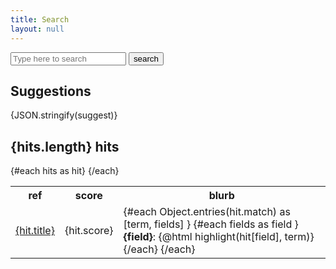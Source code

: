 ```yaml
---
title: Search
layout: null
---
```

<script>


    const data_href = '/' + $lang + '/search_index.json'

    log('page', $page.url.searchParams.get('q'))

    let query = 'home'

    // update query when URL string changes
    let prev_param = null
    $: (() => {
        let q = $page.url.searchParams.get('q')
        if(prev_param != q) {
            prev_param = q
            query = q
            search()
        }
    })()

    let idx = null
    let hits = []
    let suggest = []
    
    onMount(async () => {
        
        console.log('loading', data_href)
        const res = await fetch(data_href)
        const data = await res.json()
        
        idx = MiniSearch.loadJS(data.index, data.config)
        console.log('loading done')
        search()
    })

    let search = debounce(
        () => {
            console.log('search', { idx: typeof idx })

            if(! idx)
                return
                    
            suggest = idx.autoSuggest(query)

            hits = idx.search(query, {
                prefix: true,
                boost: { title: 2, path: 2 },
                fuzzy: 0.2,
            })
        },
        300,
        {},
    )

    function findMarks(field, term) {
        let pat = new RegExp(term, 'gi')
        let matches = field.matchAll(pat)
        let marks = []

        for(let match of matches) {
            marks.push([match.index, match[0].length])
        }

        return marks
    }

    // field: str content (path, body, title, etc...)
    // marks: [[start, length], ...]
    function highlight(field, term) {
        let marks = findMarks(field, term)

        try {
            let out = ''
            for(let pair of marks) {
                let begin = Math.max(pair[0] - 10, 0)
                let sub = [pair[0], pair[0] + pair[1]]
                let end = Math.min(sub[1] + 10, field.length)
            
                if(out)
                    out += '<br/>'

                out += `${pair} `
                    + field.substring(begin, sub[0])
                    + '<mark>'
                    + field.substring(sub[0], sub[1])
                    + '</mark>'
                    + field.substring(sub[1], end)
            }
            return out;
        } catch(e) {
            return `error: ${e}`
        }
    }

</script>
<Link title='/search_index.json' ext={true} path='/search_index.json' />
<p>
    <!-- FIXME - live search not working -->
    <input
        type="text"
        placeholder="Type here to search"
        on:change={search}
        bind:value={query}
    />
    <input type="submit" value="search" on:click={search.flush} />
</p>

<h2>Suggestions</h2>

{JSON.stringify(suggest)}

<h2>{hits.length} hits</h2>

<table>
    <tr><th>ref</th><th>score</th><th>blurb</th></tr>
    {#each hits as hit}
    <tr>
        <td><a href={hit.path}>{hit.title}</a></td>
        <td>{hit.score}</td>
        <td>
        {#each Object.entries(hit.match) as [term, fields] }
            {#each fields as field }
                <b>{field}</b>: {@html highlight(hit[field], term)}
            {/each}
        {/each}
        </td>
    </tr>
    {/each}
</table>


